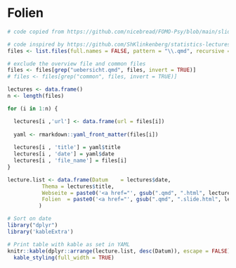 # Folien

```r
# code copied from https://github.com/nicebread/FOMO-Psy/blob/main/slides/slide_overview.qmd

# code inspired by https://github.com/ShKlinkenberg/statistics-lectures/blob/master/courses/SSR/2022-2023/SSR.qmd
files <- list.files(full.names = FALSE, pattern = "\\.qmd", recursive = T)

# exclude the overview file and common files
files <- files[grep("uebersicht.qmd", files, invert = TRUE)]
# files <- files[grep("common", files, invert = TRUE)]

lectures <- data.frame()
n <- length(files)

for (i in 1:n) {

  lectures[i ,'url'] <- data.frame(url = files[i])
  
  yaml <- rmarkdown::yaml_front_matter(files[i])
  
  lectures[i , 'title'] = yaml$title
  lectures[i , 'date'] = yaml$date
  lectures[i , 'file_name'] = files[i]
}

lecture.list <- data.frame(Datum    = lectures$date, 
           Thema = lectures$title,
           Webseite = paste0('<a href="', gsub(".qmd", ".html", lectures$url, fixed=TRUE), '" target="_blank" class="external">link</a>'),
           Folien  = paste0('<a href="', gsub(".qmd", ".slide.html", lectures$url, fixed=TRUE), '" target="_blank" class="external">link</a>')
          )

# Sort on date
library("dplyr")
library('kableExtra')

# Print table with kable as set in YAML
knitr::kable(dplyr::arrange(lecture.list, desc(Datum)), escape = FALSE) %>%
  kable_styling(full_width = TRUE)
```
